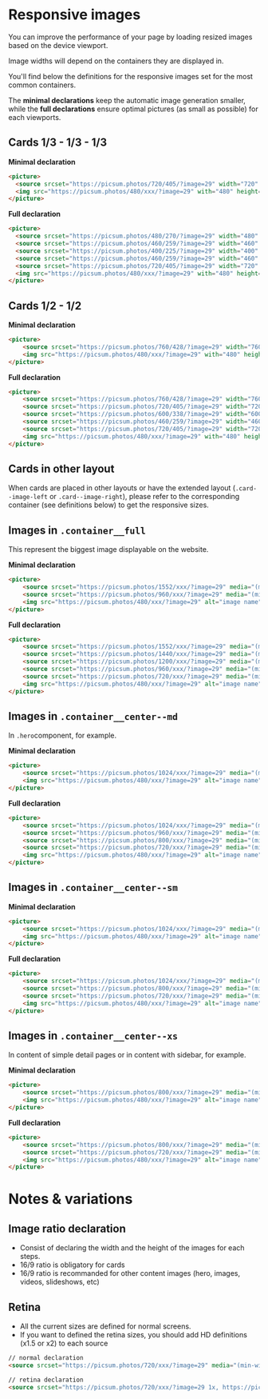 
<Meta
  title="Layouts/Responsive Images"
/>

# Responsive images
You can improve the performance of your page by loading resized images based on the device viewport. 

Image widths will depend on the containers they are displayed in.

You'll find below the definitions for the responsive images set for the most common containers.

The **minimal declarations** keep the automatic image generation smaller, while the **full declarations** ensure optimal pictures (as small as possible) for each viewports.

## Cards 1/3 - 1/3 - 1/3

**Minimal declaration**
```html
<picture>
  <source srcset="https://picsum.photos/720/405/?image=29" width="720" height="405" media="(min-width: 480px)">
  <img src="https://picsum.photos/480/xxx/?image=29" with="480" height="248" alt="image name">
</picture>
```

**Full declaration**
```html
<picture>
  <source srcset="https://picsum.photos/480/270/?image=29" width="480" height="270" media="(min-width: 1536px)">
  <source srcset="https://picsum.photos/460/259/?image=29" width="460" height="259" media="(min-width: 1280px)">
  <source srcset="https://picsum.photos/400/225/?image=29" width="400" height="225" media="(min-width: 1024px)">
  <source srcset="https://picsum.photos/460/259/?image=29" width="460" height="259" media="(min-width: 768px)">
  <source srcset="https://picsum.photos/720/405/?image=29" width="720" height="405" media="(min-width: 480px)">
  <img src="https://picsum.photos/480/xxx/?image=29" with="480" height="248" alt="image name">
</picture>
```




## Cards 1/2  - 1/2

**Minimal declaration**
```html
<picture>
    <source srcset="https://picsum.photos/760/428/?image=29" width="760" height="428" media="(min-width: 480px)">
    <img src="https://picsum.photos/480/xxx/?image=29" with="480" height="248" alt="image name">
</picture>
```

**Full declaration**
```html
<picture>
    <source srcset="https://picsum.photos/760/428/?image=29" width="760" height="428" media="(min-width: 1536px)">
    <source srcset="https://picsum.photos/720/405/?image=29" width="720" height="405" media="(min-width: 1280px)">
    <source srcset="https://picsum.photos/600/338/?image=29" width="600" height="338" media="(min-width: 1024px)">
    <source srcset="https://picsum.photos/460/259/?image=29" width="460" height="259" media="(min-width: 768px)">
    <source srcset="https://picsum.photos/720/405/?image=29" width="720" height="405" media="(min-width: 480px)">
    <img src="https://picsum.photos/480/xxx/?image=29" with="480" height="248" alt="image name">
</picture>
```




## Cards in other layout
When cards are placed in other layouts or have the extended layout (`.card--image-left` or `.card--image-right`), please refer to the corresponding container (see definitions below) to get the responsive sizes.





## Images in `.container__full`

This represent the biggest image displayable on the website.

**Minimal declaration**
```html
<picture>
    <source srcset="https://picsum.photos/1552/xxx/?image=29" media="(min-width: 1024px)">
    <source srcset="https://picsum.photos/960/xxx/?image=29" media="(min-width: 480px)">
    <img src="https://picsum.photos/480/xxx/?image=29" alt="image name">
</picture>
```

**Full declaration**
```html
<picture>
    <source srcset="https://picsum.photos/1552/xxx/?image=29" media="(min-width: 1536px)">
    <source srcset="https://picsum.photos/1440/xxx/?image=29" media="(min-width: 1280px)">
    <source srcset="https://picsum.photos/1200/xxx/?image=29" media="(min-width: 1024px)">
    <source srcset="https://picsum.photos/960/xxx/?image=29" media="(min-width: 768px)">
    <source srcset="https://picsum.photos/720/xxx/?image=29" media="(min-width: 480px)">
    <img src="https://picsum.photos/480/xxx/?image=29" alt="image name">
</picture>
```




## Images in `.container__center--md`

In `.hero`component, for example.

**Minimal declaration**
```html
<picture>
    <source srcset="https://picsum.photos/1024/xxx/?image=29" media="(min-width: 480px)">
    <img src="https://picsum.photos/480/xxx/?image=29" alt="image name">
</picture>
```

**Full declaration**
```html
<picture>
    <source srcset="https://picsum.photos/1024/xxx/?image=29" media="(min-width: 1536px)">
    <source srcset="https://picsum.photos/960/xxx/?image=29" media="(min-width: 1280px)">
    <source srcset="https://picsum.photos/800/xxx/?image=29" media="(min-width: 768px)">
    <source srcset="https://picsum.photos/720/xxx/?image=29" media="(min-width: 480px)">
    <img src="https://picsum.photos/480/xxx/?image=29" alt="image name">
</picture>
```




## Images in `.container__center--sm`

**Minimal declaration**
```html
<picture>
    <source srcset="https://picsum.photos/1024/xxx/?image=29" media="(min-width: 480px)">
    <img src="https://picsum.photos/480/xxx/?image=29" alt="image name">
</picture>
```

**Full declaration**
```html
<picture>
    <source srcset="https://picsum.photos/1024/xxx/?image=29" media="(min-width: 1024px)">
    <source srcset="https://picsum.photos/800/xxx/?image=29" media="(min-width: 768px)">
    <source srcset="https://picsum.photos/720/xxx/?image=29" media="(min-width: 480px)">
    <img src="https://picsum.photos/480/xxx/?image=29" alt="image name">
</picture>
```





## Images in `.container__center--xs`

In content of simple detail pages or in content with sidebar, for example.

**Minimal declaration**
```html
<picture>
    <source srcset="https://picsum.photos/800/xxx/?image=29" media="(min-width: 480px)">
    <img src="https://picsum.photos/480/xxx/?image=29" alt="image name">
</picture>
```

**Full declaration**
```html
<picture>
    <source srcset="https://picsum.photos/800/xxx/?image=29" media="(min-width: 768px)">
    <source srcset="https://picsum.photos/720/xxx/?image=29" media="(min-width: 480px)">
    <img src="https://picsum.photos/480/xxx/?image=29" alt="image name">
</picture>
```




# Notes & variations

## Image ratio declaration
- Consist of declaring the width and the height of the images for each steps.
- 16/9 ratio is obligatory for cards
- 16/9 ratio is recommanded for other content images (hero, images, videos, slideshows, etc)

## Retina
- All the current sizes are defined for normal screens.
- If you want to defined the retina sizes, you should add HD definitions (x1.5 or x2) to each source

```html
// normal declaration
<source srcset="https://picsum.photos/720/xxx/?image=29" media="(min-width: 480px)">

// retina declaration
<source srcset="https://picsum.photos/720/xxx/?image=29 1x, https://picsum.photos/1440/xxx/?image=29 2x" media="(min-width: 480px)">
```
